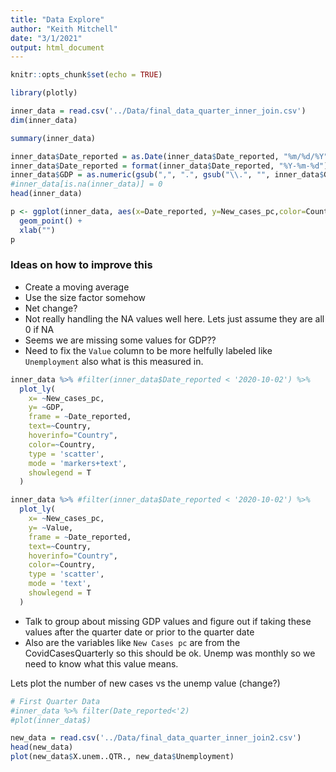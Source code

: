 ```yaml
---
title: "Data Explore"
author: "Keith Mitchell"
date: "3/1/2021"
output: html_document
---
```


```r
knitr::opts_chunk$set(echo = TRUE)
```

```r
library(plotly)
```

```r
inner_data = read.csv('../Data/final_data_quarter_inner_join.csv')
dim(inner_data)

```


```r
summary(inner_data)
```


```r
inner_data$Date_reported = as.Date(inner_data$Date_reported, "%m/%d/%Y")
inner_data$Date_reported = format(inner_data$Date_reported, "%Y-%m-%d")
inner_data$GDP = as.numeric(gsub(",", ".", gsub("\\.", "", inner_data$GDP)))
#inner_data[is.na(inner_data)] = 0
head(inner_data)
```


```r
p <- ggplot(inner_data, aes(x=Date_reported, y=New_cases_pc,color=Country)) +
  geom_point() + 
  xlab("")
p
```


### Ideas on how to improve this
- Create a moving average
- Use the size factor somehow
- Net change?
- Not really handling the NA values well here. Lets just assume they are all 0 if NA
- Seems we are missing some values for GDP??
- Need to fix the `Value` column to be more helfully labeled like `Unemployment` also what is this measured in.
```r
inner_data %>% #filter(inner_data$Date_reported < '2020-10-02') %>%
  plot_ly(
    x= ~New_cases_pc,
    y= ~GDP,
    frame = ~Date_reported,
    text=~Country,
    hoverinfo="Country",
    color=~Country,
    type = 'scatter',
    mode = 'markers+text',
    showlegend = T
  )

```


```r
inner_data %>% #filter(inner_data$Date_reported < '2020-10-02') %>%
  plot_ly(
    x= ~New_cases_pc,
    y= ~Value,
    frame = ~Date_reported,
    text=~Country,
    hoverinfo="Country",
    color=~Country,
    type = 'scatter',
    mode = 'text',
    showlegend = T
  )
```




- Talk to group about missing GDP values and figure out if taking these values after the quarter date or prior to the quarter date
- Also are the variables like `New Cases pc` are from the CovidCasesQuarterly so this should be ok. Unemp was monthly so we need to know what this value means.



Lets plot the number of new cases vs the unemp value (change?)
```r
# First Quarter Data
#inner_data %>% filter(Date_reported<'2)
#plot(inner_data$)
```




```r
new_data = read.csv('../Data/final_data_quarter_inner_join2.csv')
head(new_data)
plot(new_data$X.unem..QTR., new_data$Unemployment)


```


